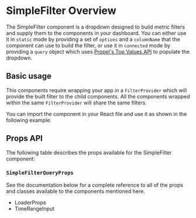 

<Meta title="Components/SimpleFilter" of={SimpleFilterStories} />

# SimpleFilter Overview

The SimpleFilter component is a dropdown designed to build metric filters and supply them to the components in your
dashboard. You can either use it in `static` mode by providing a set of `options` and a `columnName` that the component
can use to build the filter, or use it in `connected` mode by providing a `query` object which uses
[Propel's Top Values API](https://www.propeldata.com/docs/query-your-data/top-values) to populate the dropdown.

## Basic usage

This components require wrapping your app in a `FilterProvider` which will provide the built filter to the child
components. All the components wrapped within the same `FilterProvider` will share the same filters.

You can import the component in your React file and use it as shown in the following example:

<SourceCode of={SimpleFilterStories.SingleStory} shown />

## Props API

The following table describes the props available for the SimpleFilter component:

<ArgTypes of={SimpleFilterStories.StaticStory} sort="alpha" />

### `SimpleFilterQueryProps`

<ArgTypes of={SimpleFilterQueryPropsStories.Primary} sort="alpha" />

See the documentation below for a complete reference to all of the props and classes available to the components
mentioned here.

- <LinkTo kind="API/LoaderProps" story="loaderprops">
    LoaderProps
  </LinkTo>
- <LinkTo kind="API/TimeRangeInput" story="overview">
    TimeRangeInput
  </LinkTo>
